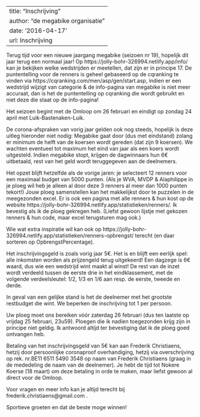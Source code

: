 
---
title: "Inschrijving"
author: "de megabike organisatie"
date: '2016-04-17'
url: Inschrijving
---


Terug tijd voor een nieuwe jaargang megabike (seizoen nr 19), hopelijk dit jaar terug een normaal jaar! Op https://jolly-bohr-326994.netlify.app/info/ kan je bekijken welke wedstrijden er meetellen, dat zijn er in principe 17. De puntentelling voor de renners is geheel gebaseerd op de cqranking te vinden via https://cqranking.com/men/asp/gen/start.asp, indien er een wedstrijd wijzigt van categorie & de info-pagina van megabike is niet meer accuraat, dan is het de puntentelling op cqranking die wordt gebruikt en niet deze die staat op de info-pagina!
 
Het seizoen begint met de Omloop om 26 februari en eindigt op zondag 24 april met Luik-Bastenaken-Luik.
 
De corona-afspraken van vorig jaar gelden ook nog steeds, hopelijk is deze uitleg hieronder niet nodig: 
Megabike gaat door (dus met eindstand) zolang er minimum de helft van de koersen wordt gereden (dat zijn 9 koersen). We wachten eventueel tot maximum het eind van jaar als een koers wordt uitgesteld. Indien megabike stopt, krijgen de dagwinnaars hun 6€ uitbetaald, rest van het geld wordt teruggegeven aan de deelnemers.
 
Het opzet blijft hetzelfde als de vorige jaren: je selecteert 12 renners voor een maximaal budget van 5000 punten. (Als je WVA, MVDP & Alaphilippe in je ploeg wil heb je alleen al door deze 3 renners al meer dan 1000 punten tekort!) Jouw ploeg samenstellen kan het makkelijkst door te puzzelen in de meegezonden excel. Er is ook een pagina met alle renners & hun kost op de website https://jolly-bohr-326994.netlify.app/statistieken/renners/. Ik bevestig als ik de ploeg gekregen heb. (Liefst gewoon lijstje met gekozen renners & hun code, maar excel terugsturen mag ook.)
 
Wie wat extra inspiratie wil kan ook op https://jolly-bohr-326994.netlify.app/statistieken/renners-opbrengst/ terecht (en daar sorteren op OpbrengstPercentage).
 
Het inschrijvingsgeld is zoals vorig jaar 5€. Het is en blijft een eerlijk spel: alle inkomsten worden als prijzengeld terug uitgekeerd! Een dagzege is 6€ waard, dus wie een wedstrijd wint maakt al winst! De rest van de inzet wordt verdeeld tussen de eerste drie in het eindklassement, met de volgende verdeelsleutel: 1/2, 1/3 en 1/6 aan resp. de eerste, tweede en derde.
 
In geval van een gelijke stand is het de deelnemer met het grootste restbudget die wint. We beperken de inschrijving tot 1 per persoon.
 
Uw ploeg moet ons bereiken vóór zaterdag 26 februari (dus ten laatste op vrijdag 25 februari, 23u59). Ploegen die ik nadien toegezonden krijg zijn in principe niet geldig. Ik antwoord altijd ter bevestiging dat ik de ploeg goed ontvangen heb.
 
Betaling van het inschrijvingsgeld van 5€ kan aan Frederik Christiaens, hetzij door persoonlijke coronaproof overhandiging, hetzij via overschrijving op rek. nr.BE11 6511 5490 3548 op naam van Frederik Christiaens (graag in de mededeling de naam van de deelnemer). Je hebt de tijd tot Nokere Koerse (18 maart) om deze betaling in orde te maken, maar liefst gewoon al direct voor de Omloop.
 
Voor vragen en meer info kan je altijd terecht bij frederik.christiaens@gmail.com .
 
Sportieve groeten en dat de beste moge winnen!


